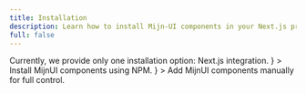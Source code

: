 ```yaml
---
title: Installation
description: Learn how to install Mijn-UI components in your Next.js project.
full: false
---
```


<Alert className="max-w-[820px]" color="warning" title="Beta Notice">
  Currently, we provide only one installation option: Next.js integration.
</Alert>

<Cards className="my-6 max-w-[820px]">
  <Card
    href="/docs/installation/npm"
    title="NPM Installation"
    className="not-prose [&>div:has(svg)]:!size-20 [&>div:has(svg)]:flex [&>div:has(svg)]:items-center [&>div:has(svg)]:justify-center [&>div>svg]:size-full"
    icon={
      <svg
        stroke="currentColor"
        fill="currentColor"
        strokeWidth="0"
        viewBox="0 0 32 32"
        height="1em"
        width="1em"
        xmlns="http://www.w3.org/2000/svg"
      >
        <path d="M 0 10 L 0 21 L 9 21 L 9 23 L 16 23 L 16 21 L 32 21 L 32 10 L 0 10 z M 1.7773438 11.777344 L 8.8886719 11.777344 L 8.890625 11.777344 L 8.890625 19.445312 L 7.1113281 19.445312 L 7.1113281 13.556641 L 5.3339844 13.556641 L 5.3339844 19.445312 L 1.7773438 19.445312 L 1.7773438 11.777344 z M 10.667969 11.777344 L 17.777344 11.777344 L 17.779297 11.777344 L 17.779297 19.443359 L 14.222656 19.443359 L 14.222656 21.222656 L 10.667969 21.222656 L 10.667969 11.777344 z M 19.556641 11.777344 L 30.222656 11.777344 L 30.224609 11.777344 L 30.224609 19.445312 L 28.445312 19.445312 L 28.445312 13.556641 L 26.667969 13.556641 L 26.667969 19.445312 L 24.890625 19.445312 L 24.890625 13.556641 L 23.111328 13.556641 L 23.111328 19.445312 L 19.556641 19.445312 L 19.556641 11.777344 z M 14.222656 13.556641 L 14.222656 17.667969 L 16 17.667969 L 16 13.556641 L 14.222656 13.556641 z"></path>
      </svg>
    }
  >
    Install MijnUI components using NPM.
  </Card>
  <Card
    href="/docs/installation/manual"
    title="Manual Installation"
    className="not-prose [&>div:has(svg)]:!size-20 [&>div:has(svg)]:flex [&>div:has(svg)]:items-center [&>div:has(svg)]:justify-center [&>div>svg]:size-10"
    icon={
      <svg
        stroke="currentColor"
        fill="currentColor"
        strokeWidth="0"
        viewBox="0 0 512 512"
        height="1em"
        width="1em"
        xmlns="http://www.w3.org/2000/svg"
      >
        <path d="M160 389a20.91 20.91 0 0 1-13.82-5.2l-128-112a21 21 0 0 1 0-31.6l128-112a21 21 0 0 1 27.66 31.61L63.89 256l109.94 96.19A21 21 0 0 1 160 389zm192 0a21 21 0 0 1-13.84-36.81L448.11 256l-109.94-96.19a21 21 0 0 1 27.66-31.61l128 112a21 21 0 0 1 0 31.6l-128 112A20.89 20.89 0 0 1 352 389zm-144 48a21 21 0 0 1-20.12-27l96-320a21 21 0 1 1 40.23 12l-96 320A21 21 0 0 1 208 437z"></path>
      </svg>
    }
  >
    Add MijnUI components manually for full control.
  </Card>
</Cards>

